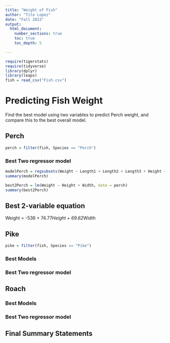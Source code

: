 ```yaml
---
title: "Weight of Fish"
author: "Tito Lopez"
date: "Fall 2023"  
output: 
  html_document:
    number_sections: true
    toc: true
    toc_depth: 5

---
```



```r
require(tigerstats)
require(tidyverse)
library(dplyr)
library(leaps)
fish = read_csv("Fish.csv")
```

# Predicting Fish Weight

Find the best model using two variables to predict Perch weight, and compare this to the best overall model.

## Perch

```r
perch = filter(fish, Species == "Perch")
```

### Best Two regressor model

```r
modelPerch = regsubsets(Weight ~ Length1 + Length2 + Length3 + Height + Width, data = perch)
summary(modelPerch)
```

```r
best2Perch = lm(Weight ~ Height + Width, data = perch)
summary(best2Perch)
```


## Best 2-variable equation

Weight = -536 + 74.77*Height + 69.62*Width

## Pike

```r
pike = filter(fish, Species == "Pike")
```

### Best Models

### Best Two regressor model

## Roach

### Best Models

### Best Two regressor model

## Final Summary Statements